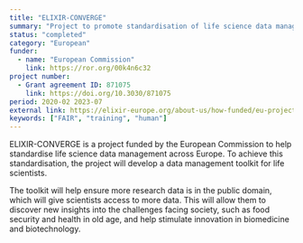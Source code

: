 ```yaml
---
title: "ELIXIR-CONVERGE"
summary: "Project to promote standardisation of life science data management across Europe via the creation of a dedicated toolkit and an extensive training program."
status: "completed"
category: "European"
funder:
  - name: "European Commission"
    link: https://ror.org/00k4n6c32
project number:
  - Grant agreement ID: 871075 
    link: https://doi.org/10.3030/871075
period: 2020-02 2023-07
external link: https://elixir-europe.org/about-us/how-funded/eu-projects/converge
keywords: ["FAIR", "training", "human"]
---
```


ELIXIR-CONVERGE is a project funded by the European Commission to help standardise life science data management across Europe. To achieve this standardisation, the project will develop a data management toolkit for life scientists.

The toolkit will help ensure more research data is in the public domain, which will give scientists access to more data. This will allow them to discover new insights into the challenges facing society, such as food security and health in old age, and help stimulate innovation in biomedicine and biotechnology.

